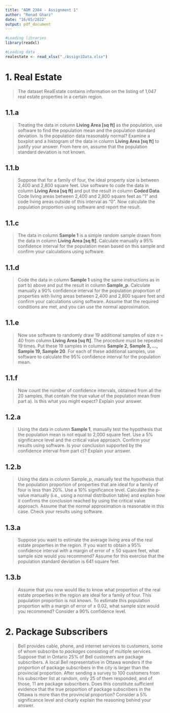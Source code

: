 ```yaml
---
title: "ADM 2304 - Assignment 1"
author: "Renad Gharz"
date: "16/05/2022"
output: pdf_document
---
```

```r
#Loading libraries
library(readxl)

#Loading data
realestate <- read_xlsx("./Assign1Data.xlsx")
```

# 1. Real Estate
>The	dataset	RealEstate contains	information	on	the	listing	of	1,047	real	estate properties	in a	certain	region.	

## 1.1.a
>Treating the data	 in	 column	 __Living	 Area [sq	 ft]__ as	 the	 population,	 use	software	 to	 find	 the population	 mean	 and	 the	 population	 standard	 deviation.	 Is	 the population	data	reasonably	normal? Examine	a	boxplot	and	a	histogram	of	the	data	in	column	 __Living	 Area	 [sq	 ft]__ to	 justify your	 answer.	 From	 here	 on,	 assume	 that	 the	population	standard	deviation	is	not	known.



## 1.1.b
>Suppose	that	for	a	family	of	four,	the	ideal	property	size	is	between	2,400	and	2,800	square	feet.	Use	software	to	code	the	data	in	column	__Living	Area	[sq	ft]__	and	put	the	result	in	column	__Coded	Data__.	Code	living	areas	between	2,400	and	2,800	square	feet	as “1”	and	code	living	areas	outside	of	this	interval	as	“0”.	Now	calculate	the	population proportion	using	software	and	report	the	result.



## 1.1.c
>The	data	in	column	__Sample	1__ is a	simple	random	sample	drawn	from	the	data	in	 column	 __Living	 Area [sq	 ft]__.	 Calculate	 manually	 a	 95%	 confidence	 interval	 for	 the population	mean	based	on	this	sample	and	confirm	your	calculations	using	software.



## 1.1.d
>Code	the	data	in	column	__Sample	1__ using	the	same	instructions	as	in part	b) above	 and	 put	 the result in	 column	 __Sample_p__.	 Calculate	 manually	 a	 90%	 confidence	interval	for	the	population proportion	of	properties	with living	areas	between	2,400	and	2,800	square	feet	and	confirm	your calculations	using software.	Assume	that	the	required	conditions	are	met, and	you	can	use the	normal	approximation.



## 1.1.e
>Now	use	software	to	randomly	draw	19	additional	samples	of	size	n	=	40	from	column	__Living	 Area	 [sq	 ft]__.	 The	 procedure	must	 be	 repeated	 19	 times.	 Put	 these	 19	samples	in	columns	__Sample	2,	Sample	3,	…,	Sample	19,	Sample	20__.	For	each	of	these	additional	 samples,	 use	 software	 to	 calculate the	 95%	 confidence	 interval	 for	 the	population	mean.



## 1.1.f
>Now	 count	 the	 number	 of	 confidence	 intervals,	 obtained	 from	 all	 the	 20 samples,	that	contain	the	true	value	of	the	population	mean	from	part	a).	Is	this	what	you	might	expect?	Explain your	answer.



## 1.2.a
>Using	the	 data	in	 column	__Sample 1__,	manually	 test	 the	 hypothesis	 that	 the	population	mean	is	not	equal	to	2,000	square feet. Use	a	5%	significance	level and	the	critical	 value	 approach. Confirm	your	results	using software. Is your	conclusion	supported	by	the	confidence	interval from part	c)?	Explain	your	answer.



## 1.2.b
>Using the	 data	in	 column	Sample_p,	manually	 test	 the	 hypothesis	 that	 the	population	proportion	of	properties that	are	ideal	for	a	family	of	four is	less	than	20%.	Use	 a 10%	 significance level.	 Calculate	 the	 p-value	 manually	 (i.e.,	 using	 a	 normal	distribution	 table)	 and	 explain	 how	 it confirms	 the	 conclusion	 reached	 by	 using	 the	critical	value	approach. Assume	that	the	normal	approximation is	reasonable	in	this	case. Check	your	results	using	software.



## 1.3.a
>Suppose	 you	 want	 to	 estimate	 the	 average	 living	 area	 of	 the	 real	 estate	properties	in	the region.	If	you	want	to	obtain a	95%	confidence	interval	with	a	margin	of	error	of	± 50 square	feet,	what	sample	size	would	you	recommend?	Assume	for	this	exercise	that	the	population	standard	deviation	is	641	square	feet.



## 1.3.b
>Assume	that	you	now would	like	to	know	what	proportion	of	the	real	estate	properties	in	the	region	are	ideal	for	a	family	of	four.	This	population	proportion	is	not	known.	To	estimate	 this	population	proportion	with	a	margin	of	error	of	± 0.02,	what	sample	size	would	you	recommend? Consider	a	90%	confidence	level.


# 2. Package Subscribers
>Bell provides	cable,	phone,	and	internet	services	to	customers,	some	of	whom	subscribe	to	*packages* consisting	of	multiple	services.	Suppose	that	in	Ontario	25%	of	Bell customers	are	package subscribers.	 A	local	 Bell	 representative	 in	 Ottawa	 wonders	 if	 the	 proportion	 of	package	 subscribers	 in	 the	 city	 is	 larger	 than the	 provincial	 proportion. After	 sending	 a	survey	to	100	customers	from	his	subscriber	list at	random,	only	25 of	them responded,	and	of	those,	11	are	package	subscribers. Does	this	constitute	sufficient	evidence	that	the	true	proportion	 of	package	 subscribers	in	 the	Ottawa is	more	than	the	 provincial	 proportion? Consider	a	5%	significance	level and	clearly	explain	the	reasoning	behind	your	answer.


